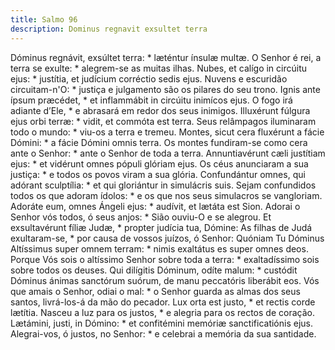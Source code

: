 ```yaml
---
title: Salmo 96
description: Dominus regnavit exsultet terra
---
```


<div class="side-by-side not-content">
  <span>
    Dóminus regnávit, exsúltet terra: * læténtur ínsulæ multæ.
  </span>
  <span>
    O Senhor é rei, a terra se exulte: * alegrem-se as muitas ilhas.
  </span>
  <span>
    Nubes, et calígo in circúitu ejus: * justítia, et judícium corréctio sedis
    ejus.
  </span>
  <span>
    Nuvens e escuridão circuitam-n'O: * justiça e julgamento são os pilares do
    seu trono.
  </span>
  <span>
    Ignis ante ípsum præcédet, * et inflammábit in circúitu inimícos ejus.
  </span>
  <span>
    O fogo irá adiante d’Ele, * e abrasará em redor dos seus inimigos.
  </span>
  <span>
    Illuxérunt fúlgura ejus orbi terræ: * vidit, et commóta est terra.
  </span>
  <span>
    Seus relâmpagos iluminaram todo o mundo: * viu-os a terra e tremeu.
  </span>
  <span>
    Montes, sicut cera fluxérunt a fácie Dómini: * a fácie Dómini omnis terra.
  </span>
  <span>
    Os montes fundiram-se como cera ante o Senhor: * ante o Senhor de toda a
    terra.
  </span>
  <span>
    Annuntiavérunt cæli justítiam ejus: * et vidérunt omnes pópuli glóriam ejus.
  </span>
  <span>
    Os céus anunciaram a sua justiça: * e todos os povos viram a sua glória.
  </span>
  <span>
    Confundántur omnes, qui adórant sculptília: * et qui gloriántur in
    simulácris suis.
  </span>
  <span>
    Sejam confundidos todos os que adoram ídolos: * e os que nos seus simulacros
    se vangloriam.
  </span>
  <span>
    Adoráte eum, omnes Ángeli ejus: * audívit, et lætáta est Sion.
  </span>
  <span>
    Adorai o Senhor vós todos, ó seus anjos: * Sião ouviu-O e se alegrou.
  </span>
  <span>
    Et exsultavérunt fíliæ Judæ, * propter judícia tua, Dómine:
  </span>
  <span>
    As filhas de Judá exultaram-se, * por causa de vossos juízos, ó Senhor:
  </span>
  <span>
    Quóniam Tu Dóminus Altíssimus super omnem terram: * nimis exaltátus es super
    omnes deos.
  </span>
  <span>
    Porque Vós sois o altíssimo Senhor sobre toda a terra: * exaltadíssimo sois
    sobre todos os deuses.
  </span>
  <span>
    Qui dilígitis Dóminum, odíte malum: * custódit Dóminus ánimas sanctórum
    suórum, de manu peccatóris liberábit eos.
  </span>
  <span>
    Vós que amais o Senhor, odiai o mal: * o Senhor guarda as almas dos seus
    santos, livrá-los-á da mão do pecador.
  </span>
  <span>
    Lux orta est justo, * et rectis corde lætítia.
  </span>
  <span>
    Nasceu a luz para os justos, * e alegria para os rectos de coração.
  </span>
  <span>
    Lætámini, justi, in Dómino: * et confitémini memóriæ sanctificatiónis ejus.
  </span>
  <span>
    Alegrai-vos, ó justos, no Senhor: * e celebrai a memória da sua santidade.
  </span>
</div>
